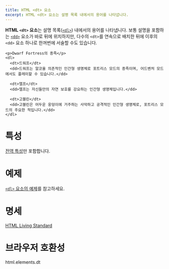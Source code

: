 ```yaml
---
title: HTML <dt> 요소
excerpt: HTML <dt> 요소는 설명 목록 내에서의 용어를 나타냅니다.
---
```


**HTML `<dt>` 요소**는 설명 목록([`<dl>`](./dl)) 내에서의 용어를 나타냅니다. 보통 설명을 포함하는 [`<dd>`](./dd) 요소가 바로 뒤에 위치하지만, 다수의 `<dt>`를 연속으로 배치한 뒤에 이후의 `<dd>` 요소 하나로 한꺼번에 서술할 수도 있습니다.

```tsx
<p>Dwarf Fortress의 종족</p>
<dl>
  <dt>드워프</dt>
  <dd>드워프는 알코올 의존적인 인간형 생명체로 포트리스 모드의 종족이며, 어드벤처 모드에서도 플레이할 수 있습니다.</dd>

  <dt>엘프</dt>
  <dd>엘프는 자신들만의 자연 보호를 강요하는 인간형 생명체입니다.</dd>

  <dt>고블린</dt>
  <dd>고블린은 어두운 웅덩이에 거주하는 사악하고 공격적인 인간형 생명체로, 포트리스 모드의 주요한 적입니다.</dd>
</dl>
```

# 특성

[전역 특성](https://developer.mozilla.org/ko/docs/Web/HTML/Global_attributes)만 포함합니다.

# 예제

[`<dl>` 요소의 예제](./dl#예제)를 참고하세요.

# 명세

[HTML Living Standard](https://html.spec.whatwg.org/multipage/semantics.html#the-dt-element)

# 브라우저 호환성

<BrowserCompat>html.elements.dt</BrowserCompat>
